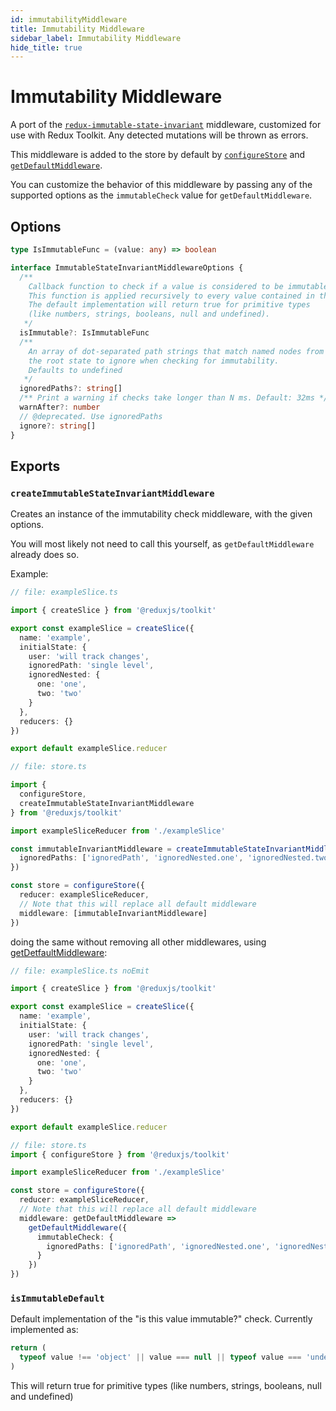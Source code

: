 ```yaml
---
id: immutabilityMiddleware
title: Immutability Middleware
sidebar_label: Immutability Middleware
hide_title: true
---
```


# Immutability Middleware

A port of the [`redux-immutable-state-invariant`](https://github.com/leoasis/redux-immutable-state-invariant) middleware, customized for use with Redux Toolkit. Any detected mutations will be thrown as errors.

This middleware is added to the store by default by [`configureStore`](./configureStore.md) and [`getDefaultMiddleware`](./getDefaultMiddleware.md).

You can customize the behavior of this middleware by passing any of the supported options as the `immutableCheck` value for `getDefaultMiddleware`.

## Options

```ts no-transpile
type IsImmutableFunc = (value: any) => boolean

interface ImmutableStateInvariantMiddlewareOptions {
  /**
    Callback function to check if a value is considered to be immutable.
    This function is applied recursively to every value contained in the state.
    The default implementation will return true for primitive types 
    (like numbers, strings, booleans, null and undefined).
   */
  isImmutable?: IsImmutableFunc
  /** 
    An array of dot-separated path strings that match named nodes from 
    the root state to ignore when checking for immutability.
    Defaults to undefined
   */
  ignoredPaths?: string[]
  /** Print a warning if checks take longer than N ms. Default: 32ms */
  warnAfter?: number
  // @deprecated. Use ignoredPaths
  ignore?: string[]
}
```

## Exports

### `createImmutableStateInvariantMiddleware`

Creates an instance of the immutability check middleware, with the given options.

You will most likely not need to call this yourself, as `getDefaultMiddleware` already does so.

Example:

```ts
// file: exampleSlice.ts

import { createSlice } from '@reduxjs/toolkit'

export const exampleSlice = createSlice({
  name: 'example',
  initialState: {
    user: 'will track changes',
    ignoredPath: 'single level',
    ignoredNested: {
      one: 'one',
      two: 'two'
    }
  },
  reducers: {}
})

export default exampleSlice.reducer

// file: store.ts

import {
  configureStore,
  createImmutableStateInvariantMiddleware
} from '@reduxjs/toolkit'

import exampleSliceReducer from './exampleSlice'

const immutableInvariantMiddleware = createImmutableStateInvariantMiddleware({
  ignoredPaths: ['ignoredPath', 'ignoredNested.one', 'ignoredNested.two']
})

const store = configureStore({
  reducer: exampleSliceReducer,
  // Note that this will replace all default middleware
  middleware: [immutableInvariantMiddleware]
})
```

doing the same without removing all other middlewares, using [getDetfaultMiddleware](./getDefaultMiddleware):

```ts
// file: exampleSlice.ts noEmit

import { createSlice } from '@reduxjs/toolkit'

export const exampleSlice = createSlice({
  name: 'example',
  initialState: {
    user: 'will track changes',
    ignoredPath: 'single level',
    ignoredNested: {
      one: 'one',
      two: 'two'
    }
  },
  reducers: {}
})

export default exampleSlice.reducer

// file: store.ts
import { configureStore } from '@reduxjs/toolkit'

import exampleSliceReducer from './exampleSlice'

const store = configureStore({
  reducer: exampleSliceReducer,
  // Note that this will replace all default middleware
  middleware: getDefaultMiddleware =>
    getDefaultMiddleware({
      immutableCheck: {
        ignoredPaths: ['ignoredPath', 'ignoredNested.one', 'ignoredNested.two']
      }
    })
})
```

### `isImmutableDefault`

Default implementation of the "is this value immutable?" check. Currently implemented as:

```js
return (
  typeof value !== 'object' || value === null || typeof value === 'undefined'
)
```

This will return true for primitive types (like numbers, strings, booleans, null and undefined)
